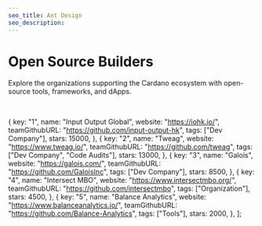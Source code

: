 ```yaml
---
seo_title: Ant Design
seo_description:
---
```


# Open Source Builders

Explore the organizations supporting the Cardano ecosystem with open-source tools, frameworks, and dApps.

<br />


  {
    key: "1",
    name: "Input Output Global",
    website: "https://iohk.io/",
    teamGithubURL: "https://github.com/input-output-hk",
    tags: ["Dev Company"],
    stars: 15000,
  },
  {
    key: "2",
    name: "Tweag",
    website: "https://www.tweag.io/",
    teamGithubURL: "https://github.com/tweag",
    tags: ["Dev Company", "Code Audits"],
    stars: 13000,
  },
  {
    key: "3",
    name: "Galois",
    website: "https://galois.com/",
    teamGithubURL: "https://github.com/GaloisInc",
    tags: ["Dev Company"],
    stars: 8500,
  },
  {
    key: "4",
    name: "Intersect MBO",
    website: "https://www.intersectmbo.org/",
    teamGithubURL: "https://github.com/intersectmbo",
    tags: ["Organization"],
    stars: 4500,
  },
  {
    key: "5",
    name: "Balance Analytics",
    website: "https://www.balanceanalytics.io/",
    teamGithubURL: "https://github.com/Balance-Analytics",
    tags: ["Tools"],
    stars: 2000,
  },
];

<BuildersTable data={data} />

<GithubAndStars teamGithubURL="https://github.com/input-output-hk	" />
